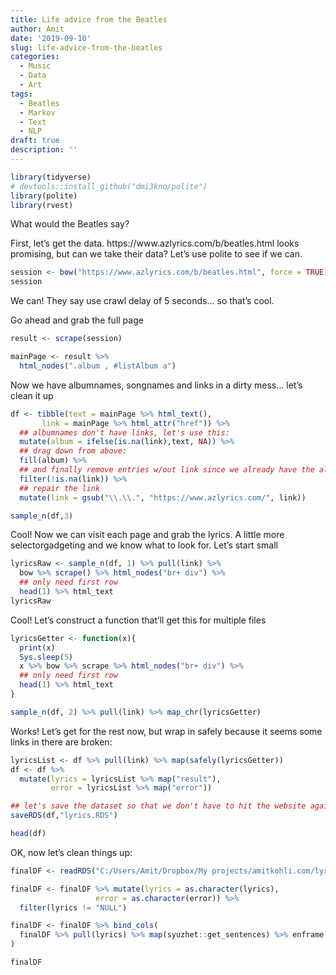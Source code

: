 ```yaml
---
title: Life advice from the Beatles
author: Amit
date: '2019-09-10'
slug: life-advice-from-the-beatles
categories:
  - Music
  - Data
  - Art
tags:
  - Beatles
  - Markov
  - Text
  - NLP
draft: true
description: ''
---
```


```r
library(tidyverse)
# devtools::install_github("dmi3kno/polite")
library(polite)
library(rvest)
```


What would the Beatles say?

First, let's get the data. https://www.azlyrics.com/b/beatles.html looks promising, but can we take their data? Let's use polite to see if we can.


```r
session <- bow("https://www.azlyrics.com/b/beatles.html", force = TRUE)
session
```

We can! They say use crawl delay of 5 seconds... so that's cool.

Go ahead and grab the full page

```r
result <- scrape(session) 

mainPage <- result %>%
  html_nodes(".album , #listAlbum a")
```

Now we have albumnames, songnames and links in a dirty mess... let's clean it up

```r
df <- tibble(text = mainPage %>% html_text(),
       link = mainPage %>% html_attr("href")) %>% 
  ## albumnames don't have links, let's use this:
  mutate(album = ifelse(is.na(link),text, NA)) %>% 
  ## drag down from above:
  fill(album) %>% 
  ## and finally remove entries w/out link since we already have the album
  filter(!is.na(link)) %>% 
  ## repair the link
  mutate(link = gsub("\\.\\.", "https://www.azlyrics.com/", link))

sample_n(df,3)
```

Cool! Now we can visit each page and grab the lyrics. A little more selectorgadgeting and we know what to look for. Let's start small

```r
lyricsRaw <- sample_n(df, 1) %>% pull(link) %>% 
  bow %>% scrape() %>% html_nodes("br+ div") %>% 
  ## only need first row
  head(1) %>% html_text
lyricsRaw
```

Cool! Let's construct a function that'll get this for multiple files

```r
lyricsGetter <- function(x){
  print(x)
  Sys.sleep(5)
  x %>% bow %>% scrape %>% html_nodes("br+ div") %>% 
  ## only need first row
  head(1) %>% html_text
}

sample_n(df, 2) %>% pull(link) %>% map_chr(lyricsGetter)
```

Works! Let's get for the rest now, but wrap in safely because it seems some links in there are broken:

```r
lyricsList <- df %>% pull(link) %>% map(safely(lyricsGetter))
df <- df %>% 
  mutate(lyrics = lyricsList %>% map("result"),
         error = lyricsList %>% map("error"))

## let's save the dataset so that we don't have to hit the website again:
saveRDS(df,"lyrics.RDS")

head(df)
```

OK, now let's clean things up:

```r
finalDF <- readRDS("C:/Users/Amit/Dropbox/My projects/amitkohli.com/lyrics.RDS")

finalDF <- finalDF %>% mutate(lyrics = as.character(lyrics),
                   error = as.character(error)) %>% 
  filter(lyrics != "NULL")

finalDF <- finalDF %>% bind_cols(
  finalDF %>% pull(lyrics) %>% map(syuzhet::get_sentences) %>% enframe
)

finalDF

```

